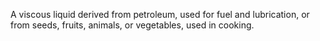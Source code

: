 A viscous liquid derived from petroleum, used for fuel and lubrication, or from seeds, fruits,
animals, or vegetables, used in cooking.
